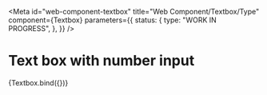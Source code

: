 <!-- @license CC0-1.0 -->


<Meta
  id="web-component-textbox"
  title="Web Component/Textbox/Type"
  component={Textbox}
  parameters={{
    status: {
      type: "WORK IN PROGRESS",
    },
  }}
/>

# Text box with number input

<Canvas>
  <Story
    name="Number"
    args={{
      min: 0,
      max: 100,
      type: "number",
      value: "42",
    }}
  >
    {Textbox.bind({})}
  </Story>
</Canvas>
